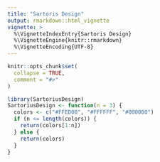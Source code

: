 ---
title: "Sartoris Design"
output: rmarkdown::html_vignette
vignette: >
  %\VignetteIndexEntry{Sartoris Design}
  %\VignetteEngine{knitr::rmarkdown}
  %\VignetteEncoding{UTF-8}
---

```{r, include = FALSE}
knitr::opts_chunk$set(
  collapse = TRUE,
  comment = "#>"
)
```

```{r setup}
library(SartoriusDesign)
SartoriusDesign <- function(n = 3) {
  colors <- c("#FFED00", "#FFFFFF", "#000000")
  if (n <= length(colors)) {
    return(colors[1:n])
  } else {
    return(colors)
  }
}
```
